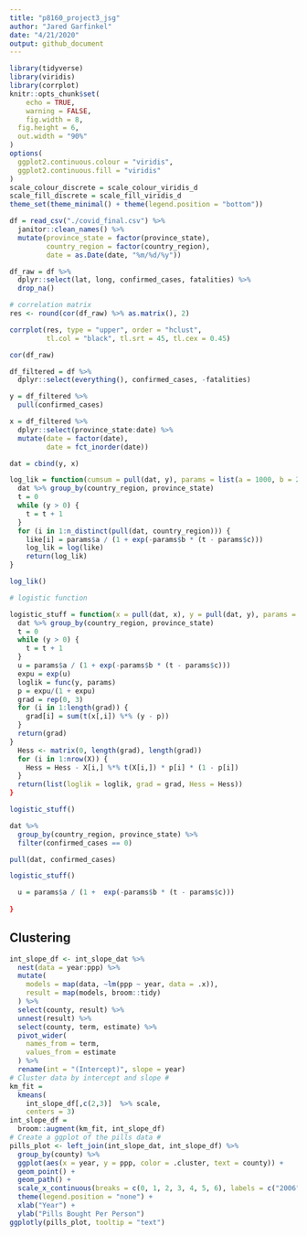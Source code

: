 ```yaml
---
title: "p8160_project3_jsg"
author: "Jared Garfinkel"
date: "4/21/2020"
output: github_document
---
```


```r
library(tidyverse)
library(viridis)
library(corrplot)
knitr::opts_chunk$set(
	echo = TRUE,
	warning = FALSE,
	fig.width = 8, 
  fig.height = 6,
  out.width = "90%"
)
options(
  ggplot2.continuous.colour = "viridis",
  ggplot2.continuous.fill = "viridis"
)
scale_colour_discrete = scale_colour_viridis_d
scale_fill_discrete = scale_fill_viridis_d
theme_set(theme_minimal() + theme(legend.position = "bottom"))
```

```r
df = read_csv("./covid_final.csv") %>% 
  janitor::clean_names() %>% 
  mutate(province_state = factor(province_state),
         country_region = factor(country_region),
         date = as.Date(date, "%m/%d/%y"))

df_raw = df %>% 
  dplyr::select(lat, long, confirmed_cases, fatalities) %>% 
  drop_na()
```

```r
# correlation matrix
res <- round(cor(df_raw) %>% as.matrix(), 2)

corrplot(res, type = "upper", order = "hclust", 
         tl.col = "black", tl.srt = 45, tl.cex = 0.45)

cor(df_raw)
```

```r
df_filtered = df %>% 
  dplyr::select(everything(), confirmed_cases, -fatalities)

y = df_filtered %>% 
  pull(confirmed_cases)

x = df_filtered %>% 
  dplyr::select(province_state:date) %>% 
  mutate(date = factor(date),
         date = fct_inorder(date))

dat = cbind(y, x)
```

```r
log_lik = function(cumsum = pull(dat, y), params = list(a = 1000, b = 2, c = 100)) {
  dat %>% group_by(country_region, province_state)
  t = 0
  while (y > 0) {
    t = t + 1
  }
  for (i in 1:n_distinct(pull(dat, country_region))) {
    like[i] = params$a / (1 + exp(-params$b * (t - params$c)))
    log_lik = log(like)
    return(log_lik)
}

log_lik()
```

```r
# logistic function

logistic_stuff = function(x = pull(dat, x), y = pull(dat, y), params = list(a = 1000, b = 2, c = 100), func = log_lik) {
  dat %>% group_by(country_region, province_state)
  t = 0
  while (y > 0) {
    t = t + 1
  }
  u = params$a / (1 + exp(-params$b * (t - params$c)))
  expu = exp(u)
  loglik = func(y, params)
  p = expu/(1 + expu)
  grad = rep(0, 3)
  for (i in 1:length(grad)) {
    grad[i] = sum(t(x[,i]) %*% (y - p))
  }
  return(grad)
}
  Hess <- matrix(0, length(grad), length(grad))
  for (i in 1:nrow(X)) {
    Hess = Hess - X[i,] %*% t(X[i,]) * p[i] * (1 - p[i])
  }
  return(list(loglik = loglik, grad = grad, Hess = Hess))
}

logistic_stuff()

dat %>% 
  group_by(country_region, province_state) %>% 
  filter(confirmed_cases == 0)

pull(dat, confirmed_cases)

logistic_stuff()

  u = params$a / (1 +  exp(-params$b * (t - params$c)))
  
}
```

## Clustering

```r
int_slope_df <- int_slope_dat %>% 
  nest(data = year:ppp) %>%
  mutate(
    models = map(data, ~lm(ppp ~ year, data = .x)),
    result = map(models, broom::tidy)
  ) %>% 
  select(county, result) %>% 
  unnest(result) %>% 
  select(county, term, estimate) %>% 
  pivot_wider(
    names_from = term,
    values_from = estimate
  ) %>% 
  rename(int = "(Intercept)", slope = year)
# Cluster data by intercept and slope #
km_fit = 
  kmeans(
    int_slope_df[,c(2,3)]  %>% scale, 
    centers = 3)
int_slope_df =
  broom::augment(km_fit, int_slope_df)
# Create a ggplot of the pills data #
pills_plot <- left_join(int_slope_dat, int_slope_df) %>% 
  group_by(county) %>% 
  ggplot(aes(x = year, y = ppp, color = .cluster, text = county)) + 
  geom_point() + 
  geom_path() +
  scale_x_continuous(breaks = c(0, 1, 2, 3, 4, 5, 6), labels = c("2006", "2007", "2008", "2009", "2010", "2011", "2012")) +
  theme(legend.position = "none") +
  xlab("Year") +
  ylab("Pills Bought Per Person")
ggplotly(pills_plot, tooltip = "text")
```



